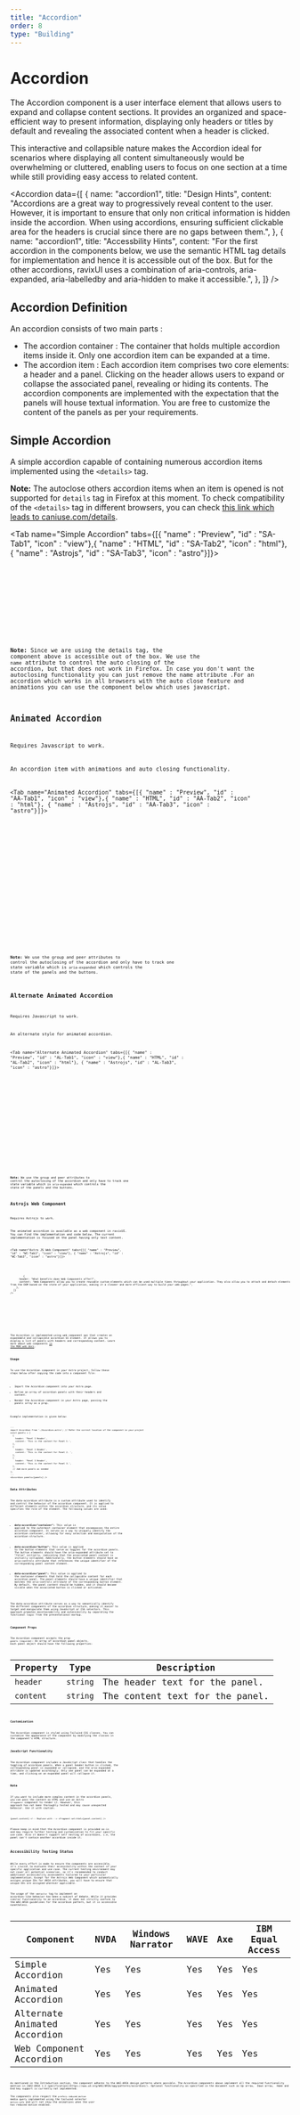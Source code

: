 ```yaml
---
title: "Accordion"
order: 8
type: "Building"
---
```



# Accordion

The Accordion component is a user interface element that allows users to expand and collapse content sections. It provides an organized and space-efficient way to present information, displaying only headers or titles by default and revealing the associated content when a header is clicked.

This interactive and collapsible nature makes the Accordion ideal for scenarios where displaying all content simultaneously would be overwhelming or cluttered, enabling users to focus on one section at a time while still providing easy access to related content.

<Accordion
  data={[
    {
      name: "accordion1",
      title: "Design Hints",
      content:
        "Accordions are a great way to progressively reveal content to the user. However, it is important to ensure that only non critical information is hidden inside the accordion. When using accordions, ensuring sufficient clickable area for the headers is crucial since there are no gaps between them.",
    },
    {
      name: "accordion1",
      title: "Accessbility Hints",
      content:
        "For the first accordion in the components below, we use the semantic HTML tag details for implementation and hence it is accessible out of the box. But for the other accordions, ravixUI uses a combination of aria-controls, aria-expanded, aria-labelledby and aria-hidden to make it accessible.",
    },
  ]}
/>

## Accordion Definition

An accordion consists of two main parts :

- The accordion container : The container that holds multiple accordion items inside it. Only one accordion item can be expanded at a time.
- The accordion item : Each accordion item comprises two core elements: a header and a panel. Clicking on the header allows users to expand or collapse the associated panel, revealing or hiding its contents. The accordion components are implemented with the expectation that the panels will house textual information. You are free to customize the content of the panels as per your requirements.

## Simple Accordion

A simple accordion capable of containing numerous accordion items implemented using the `<details>` tag. 

**Note:** The autoclose others accordion items when an item is opened is not supported for `details` tag in Firefox at this moment. To check compatibility of the `<details>` tag in different browsers, you can check [this link which leads to caniuse.com/details](https://caniuse.com/details).

<Tab name="Simple Accordion" tabs={[{ "name" : "Preview", "id" : "SA-Tab1", "icon" : "view"},{ "name" : "HTML", "id" : "SA-Tab2", "icon" : "html"}, { "name" : "Astrojs", "id" : "SA-Tab3", "icon" : "astro"}]}>

<section
  id="SA-Tab1-panel"
  aria-labelledby="SA-Tab1"
  role="tabpanel"
  data-role="tabpanel"
  class="md:min-h-[26rem]">
  <div class="grid p-4 md:px-10 md:py-4">
    <NormalAccordion />
  </div>
</section>

<section id ="SA-Tab2-panel" role="tabpanel" data-role="tabpanel" aria-labelledby="SA-Tab2" class="hidden">

<Code
  code={NormalAccordionCode}
  lang="html"
  wrap="true"
  data-pagefind-ignore
/>

</section>

<section id ="SA-Tab3-panel" role="tabpanel" data-role="tabpanel" aria-labelledby="SA-Tab3" class="hidden">

<Code
  code={NormalAccordionCodeAstro}
  lang="astro"
  title="Accordion.astro"
  wrap="true"
  data-pagefind-ignore
/>

</section>

</Tab>

**Note:** Since we are using the details tag, the component above is accessible out of the box. We use the `name` attribute to control the auto closing of the accordion, but that does not work in Firefox. In case you don't want the autoclosing functionality you can just remove the name attribute .For an accordion which works in all browsers with the auto close feature and animations you can use the component below which uses javascript.

## Animated Accordion

<Alert type="info">Requires Javascript to work.</Alert>

An accordion item with animations and auto closing functionality.

<Tab name="Animated Accordion" tabs={[{ "name" : "Preview", "id" : "AA-Tab1", "icon" : "view"},{ "name" : "HTML", "id" : "AA-Tab2", "icon" : "html"}, { "name" : "Astrojs", "id" : "AA-Tab3", "icon" : "astro"}]}>

<section
  id="AA-Tab1-panel"
  aria-labelledby="AA-Tab1"
  role="tabpanel"
  data-role="tabpanel"
  class="min-h-[34rem]">
  <div class="grid p-4 md:px-10 md:py-4">
    <AnimatedAccordion
      panels={[
        {
          header: "Panel 1 Header",
          content:
            "Content inside the accordion panel is only visible when the panel is expanded.",
        },
        {
          header: "Panel 2 Header",
          content:
            "The content is expected to be text for these accordion panels.",
        },
        {
          header: "Panel 3 Header",
          content:
            "Accordions can be used to create clean and organized content sections.",
        },
        // Add more panels as needed
      ]}
    />
  </div>
</section>

<section id ="AA-Tab2-panel" role="tabpanel" data-role="tabpanel" aria-labelledby="AA-Tab2" class="hidden">

<Code
  code={AnimatedAccordionCode}
  lang="html"
  wrap="true"
  data-pagefind-ignore
/>

</section>

<section id ="AA-Tab3-panel" role="tabpanel" data-role="tabpanel" aria-labelledby="AA-Tab3" class="hidden">

<Code
  code={AnimatedAccordionCodeAstro}
  lang="astro"
  title="AnimatedAccordion.astro"
  wrap="true"
  data-pagefind-ignore
/>

</section>

</Tab>

**Note:** We use the group and peer attributes to control the autoclosing of the accordion and only have to track one state variable which is `aria-expanded` which controls the state of the panels and the buttons.

## Alternate Animated Accordion

<Alert type="info">Requires Javascript to work.</Alert>

An alternate style for animated accordion.

<Tab name="Alternate Animated Accordion" tabs={[{ "name" : "Preview", "id" : "AL-Tab1", "icon" : "view"},{ "name" : "HTML", "id" : "AL-Tab2", "icon" : "html"}, { "name" : "Astrojs", "id" : "AL-Tab3", "icon" : "astro"}]}>

<section
  id="AL-Tab1-panel"
  aria-labelledby="AL-Tab1"
  role="tabpanel"
  data-role="tabpanel"
  class="min-h-[34rem]">
  <div class="grid p-4 md:px-10 md:py-4">
    <AnimatedAccordionAlt
      panels={[
        {
          header: "First Panel Header",
          content:
            "Content inside the accordion panel is only visible when the panel is expanded.",
        },
        {
          header: "Second Panel Header",
          content:
            "The content is expected to be text for these accordion panels.",
        },
        {
          header: "Third Panel Header",
          content:
            "Accordions can be used to create clean and organized content sections.",
        },
        // Add more panels as needed
      ]}
    />
  </div>
</section>

<section id ="AL-Tab2-panel" role="tabpanel" data-role="tabpanel" aria-labelledby="AL-Tab2" class="hidden">

<Code
  code={AnimatedAccordionAltCode}
  lang="html"
  wrap="true"
  data-pagefind-ignore
/>

</section>

<section id ="AL-Tab3-panel" role="tabpanel" data-role="tabpanel" aria-labelledby="AL-Tab3" class="hidden">

<Code
  code={AnimatedAccordionAltCodeAstro}
  lang="astro"
  title="AnimatedAccordionAlt.astro"
  wrap="true"
  data-pagefind-ignore
/>

</section>

</Tab>

**Note:** We use the group and peer attributes to control the autoclosing of the accordion and only have to track one state variable which is `aria-expanded` which controls the state of the panels and the buttons.

## Astrojs Web Component

<Alert type="info">Requires Astrojs to work.</Alert>

The animated accordion is available as a web component in ravixUI. You can find the implementation and code below. The current implementation is focused on the panel having only text content. 

<Tab name="Astro JS Web Component" tabs={[{ "name" : "Preview", "id" : "WC-Tab1", "icon" : "view"}, { "name" : "Astrojs", "id" : "WC-Tab3", "icon" : "astro"}]}>

<section
  id="WC-Tab1-panel"
  aria-labelledby="WC-Tab1"
  role="tabpanel"
  data-role="tabpanel"
  class="min-h-[34rem]">
  <div class="grid p-4 md:px-10 md:py-4">
    <WebComponentAccordion
      panels={[
        {
          header: "What are Web Components?",
          content: "Web Components is a suite of different technologies allowing you to create reusable custom elements — with their functionality encapsulated away from the rest of your code — and utilize them in your web apps.",
        },
        {
          header: "Why use Web Components?",
          content: "Instead of searching the whole page using document.querySelector(), you can use this.querySelector(), which only searches within the current custom element instance. This makes it easier to work with only the children of one component instance at a time. It also removes the need to attach event listeners to the document and allows for better encapsulation of the component's functionality.",
        },
        
        {
          header: "What benefits does Web Components offer?",
          content: "Web Components allow you to create reusable custom elements which can be used multiple times throughout your application. They also allow you to attach and detach elements from the DOM based on the state of your application, making it a cleaner and more efficient way to build your web pages.",
        },
      ]}
    />
  </div>
</section>

<section id ="WC-Tab3-panel" role="tabpanel" data-role="tabpanel" aria-labelledby="WC-Tab3" class="hidden">

<Code
  code={WebComponentAccordionCode}
  lang="astro"
  title="WebComponentAccordion.astro"
  wrap="true"
  data-pagefind-ignore
/>

</section>

</Tab>

The Accordion is implemented using web component api that creates an expandable and collapsible accordion UI element. It allows you to display a list of panels with headers and corresponding content. Learn more about web components [in the MDN web docs](https://developer.mozilla.org/en-US/docs/Web/API/Web_components).

### Usage

To use the Accordion component in your Astro project, follow these steps below after copying the code into a component file:

- Import the Accordion component into your Astro page.
- Define an array of accordion panels with their headers and content.
- Render the Accordion component in your Astro page, passing the panels array as a prop.

Example implementation is given below:

```astro title="YourPage.astro"
---
import Accordion from './Accordion.astro'; // Refer the correct location of the component in your project
const panels = [
  {
    header: 'Panel 1 Header',
    content: 'This is the content for Panel 1.',
  },
  {
    header: 'Panel 2 Header',
    content: 'This is the content for Panel 2. ',
  },
  {
    header: 'Panel 3 Header',
    content: 'This is the content for Panel 3.',
  },
  // Add more panels as needed
];
---
<Accordion panels={panels} />
```

### Data Attributes

The data-accordion attribute is a custom attribute used to identify and control the behavior of the accordion component. It is applied to different elements within the accordion structure, and its value specifies the role of the element. The following values are used:

- **data-accordion="container":** This value is applied to the outermost container element that encompasses the entire accordion component. It serves as a way to uniquely identify the accordion container, allowing for easy selection and manipulation of the accordion structure.

- **data-accordion="button":** This value is applied to the button elements that serve as toggles for the accordion panels. The button elements should have the aria-expanded attribute set to "false" initially, indicating that the associated panel content is initially collapsed. Additionally, the button elements should have an aria-controls attribute that references the unique identifier of the corresponding panel content element.

- **data-accordion="panel":** This value is applied to the container elements that hold the collapsible content for each accordion panel. The panel elements should have a unique identifier that matches the aria-controls attribute of the corresponding button element. By default, the panel content should be hidden, and it should become visible when the associated button is clicked or activated.

The data-accordion attribute serves as a way to semantically identify the different components of the accordion structure, making it easier to target and manipulate them using JavaScript or CSS selectors. This approach promotes maintainability and extensibility by separating the functional logic from the presentational markup.

### Component Props

The Accordion component accepts the prop `panels (required)`: An array of accordion panel objects. Each panel object should have the following properties:

| Property  | Type     | Description                     |
| --------- | -------- | ------------------------------- |
| `header`  | `string` | The header text for the panel.  |
| `content` | `string` | The content text for the panel. |

### Customization

The Accordion component is styled using Tailwind CSS classes. You can customize the appearance of the component by modifying the classes in the component's HTML structure.

### JavaScript Functionality

The Accordion component includes a JavaScript class that handles the toggling of accordion panels. When a panel header button is clicked, the corresponding panel is expanded or collapsed, and the aria-expanded attribute is updated accordingly. Only one panel can be expanded at a time, and clicking on an expanded panel will collapse it.


### Note

If you want to include more complex content in the accordion panels, you can pass the content as HTML and use an Astro `<Fragment>` component to render it. However, this approach has not been thoroughly tested and may cause unexpected behavior. Use it with caution.

`{panel.content} <!-- Replace with --> <Fragment set:html={panel.content} />`

Please keep in mind that the Accordion component is provided as-is and may require further testing and customization to fit your specific use case. Also it doesn't support self nesting of accordions, i.e, the panel can't contain another accordion inside it.

## Accessibility Testing Status

While every effort is made to ensure the components are accessible, it's crucial to evaluate their accessibility within the context of your specific application and use case. The current testing environment may not cover all potential scenarios, so it's recommended to conduct additional accessibility assessments tailored to your particular implementation. Except for the Astrojs Web Component which automatically assigns unique IDs for ARIA attributes, you will have to ensure that unique IDs are assigned wherever applicable.

The usage of the `<details>` tag to implement an accordion-like behavior has been a subject of debate. While it provides similar functionality to an accordion, it does not strictly conform to the WAI-ARIA guidelines for the accordion pattern, but it is accessible nonetheless.
<TableWrapper>

| Component                    | NVDA | Windows Narrator | WAVE | Axe | IBM Equal Access |
| ---------------------------- | ---- | ---------------- | ---- | --- | ---------------- |
| Simple Accordion             | Yes  | Yes              | Yes  | Yes | Yes              |
| Animated Accordion           | Yes  | Yes              | Yes  | Yes | Yes              |
| Alternate Animated Accordion | Yes  | Yes              | Yes  | Yes | Yes              |
| Web Component Accordion      | Yes  | Yes              | Yes  | Yes | Yes              |

</TableWrapper>
As mentioned in the Introduction section, the component adheres to the WAI-ARIA design patterns where possible. The Accordion components above implement all the required functionality mention in [WAI-ARIA 1.2 specification](https://www.w3.org/WAI/ARIA/apg/patterns/accordion/). Optional functionality as specified in the document such as <kbd>Up arrow</kbd>, <kbd> Down arrow</kbd>, <kbd> Home</kbd> and <kbd>End</kbd> key support is currently not implemented.

The components also respect the `prefers-reduced-motion` media query implemented using the tailwind selector `motion-safe` and will not show the animations when the user has reduced motion enabled.
